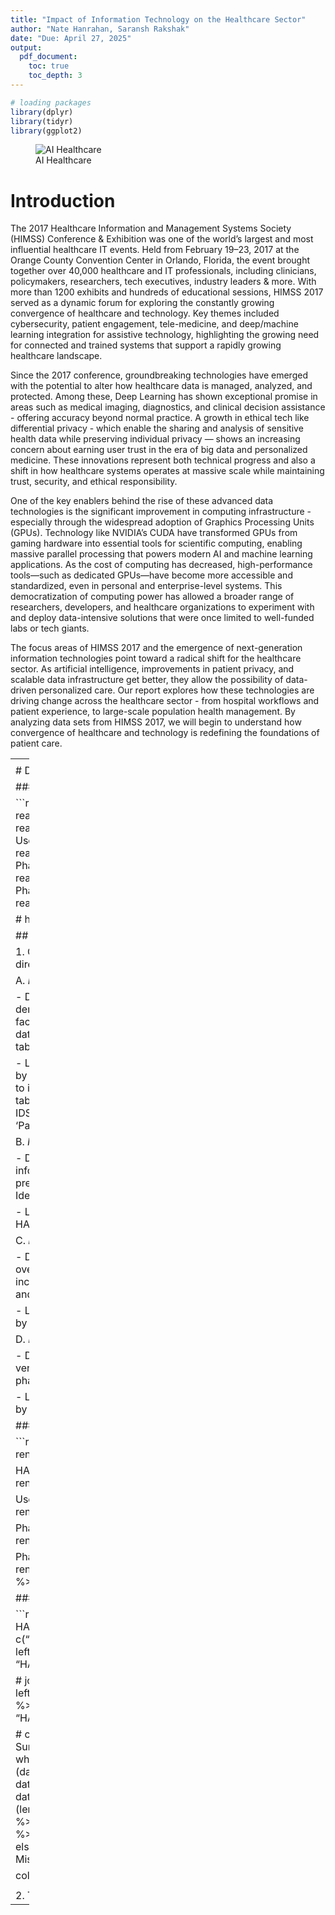```yaml
---
title: "Impact of Information Technology on the Healthcare Sector"
author: "Nate Hanrahan, Saransh Rakshak"
date: "Due: April 27, 2025"
output:
  pdf_document:
    toc: true
    toc_depth: 3
---
```


```r
# loading packages
library(dplyr)
library(tidyr)
library(ggplot2)
```

<!-- # TODO: add better pic for titlepage  -->
![AI Healthcare](cover_photo_smartHealth.png)

# Introduction

  The 2017 Healthcare Information and Management Systems Society (HIMSS) Conference & Exhibition was one of the world’s largest and most influential healthcare IT events. Held from February 19–23, 2017 at the Orange County Convention Center in Orlando, Florida, the event brought together over 40,000 healthcare and IT professionals, including clinicians, policymakers, researchers, tech executives, industry leaders & more. With more than 1200 exhibits and hundreds of educational sessions, HIMSS 2017 served as a dynamic forum for exploring the constantly growing convergence of healthcare and technology. Key themes included cybersecurity, patient engagement, tele-medicine, and deep/machine learning integration for assistive technology, highlighting the growing need for connected and trained systems that support a rapidly growing healthcare landscape.

  Since the 2017 conference, groundbreaking technologies have emerged with the potential to alter how healthcare data is managed, analyzed, and protected. Among these, Deep Learning has shown exceptional promise in areas such as medical imaging, diagnostics, and clinical decision assistance - offering accuracy beyond normal practice. A growth in ethical tech like differential privacy - which enable the sharing and analysis of sensitive health data while preserving individual privacy — shows an increasing concern about earning user trust in the era of big data and personalized medicine. These innovations represent both technical progress and also a shift in how healthcare systems operates at massive scale while maintaining trust, security, and ethical responsibility.

  One of the key enablers behind the rise of these advanced data technologies is the significant improvement in computing infrastructure - especially through the widespread adoption of Graphics Processing Units (GPUs). Technology like NVIDIA's CUDA have transformed GPUs from gaming hardware into essential tools for scientific computing, enabling massive parallel processing that powers modern AI and machine learning applications. As the cost of computing has decreased, high-performance tools—such as dedicated GPUs—have become more accessible and standardized, even in personal and enterprise-level systems. This democratization of computing power has allowed a broader range of researchers, developers, and healthcare organizations to experiment with and deploy data-intensive solutions that were once limited to well-funded labs or tech giants.

  The focus areas of HIMSS 2017 and the emergence of next-generation information technologies point toward a radical shift for the healthcare sector. As artificial intelligence, improvements in patient privacy, and scalable data infrastructure get better, they allow the possibility of data-driven personalized care. Our report explores how these technologies are driving change across the healthcare sector - from hospital workflows and patient experience, to large-scale population health management. By analyzing data sets from HIMSS 2017, we will begin to understand how convergence of healthcare and technology is redefining the foundations of patient care.


<!-- TODO: Paragraph or two discussing what questions we want to answer specifically and why we chose them] -->



---
<!-- DATA LOAD & PREP, EDA -->

# Data Preparation

### Loading Data

```r
# load data
HAEntity <- read.csv("data/HAEntity.csv")
HA_NPI <- read.csv("data/HAEntityNPI.csv")
UseOfIT <- read.csv("data/UseOfITComponent.csv")
Pharma <- read.csv("data/Pharmacy.csv")
PharmaProds <- read.csv("data/PharmacyProduct.csv")

# head(PharmaProds)
```

## Data Information

1. Our first collection of datasets comes directly from the HIMSS 2017 server. 

A. *HAEntity*: 

    - Description: This table contains the demographic information for all the facilities and systems tracked in the database.  (This is a self referencing table).
    
    - Link: This table links to the other tables by the 'HAEntityID'.  This table also links to itself by 'HAEntityID' to 'ParentID'.  The table linked by 'HAEntityID' will pull the IDS information and the table linked by 'ParentID' will pull the facility information.

B. *HA_NPI*:

    - Description: This table provides information reguarding medication prescriber's NPI (National Provider Identifier). 
    
    - Link: This table is connected to HAEntity by 'SurveyId' and 'HAEntityID'.

C. *Pharmacy*:

    - Description: This tables provides an overview of the pharmacy department, including FDA bar code regulations, use and planned ADMS, Robots, and EMARs.
    
    - Link: This table links to the other tables by the 'HAEntityID'.

D. *PharmacyProduct*:

    - Description: This table contains the vendor and product detail for the pharmacy department.
    
    - Link: This table links to the other tables by the 'HAEntityID'.


### Cleaning Data Column Names

```r
HAEntity <- HAEntity %>%
  rename(Care_Type = Type)

HA_NPI <- HA_NPI %>%
  rename(ProviderIdentifier = id)

UseOfIT <- UseOfIT %>%
  rename(Tech_Type = Type)

Pharma <- Pharma %>%
  rename(Pharma_Id = Id)

PharmaProds <- PharmaProds %>%
  rename(Pharma_Prod_Type = Type) %>%
  rename(Pharma_Prod_Id = Id)
```

### Merging Dataframes

```r
# left join NPI to HAEntity
data <- HAEntity %>%
  left_join(HA_NPI, by = c("SurveyId", "HAEntityId")) %>%
  left_join(UseOfIT, by = c("SurveyId", "HAEntityId"))

# join Pharma/Prods
data <- data %>% 
  left_join(Pharma, by = "HAEntityId") %>%
  left_join(PharmaProds, by = "HAEntityId")

# check mismatches from splitting SurveyId cols
mismatched <- which(!is.na(data$SurveyId.y) & (data$SurveyId.x != data$SurveyId.y | data$SurveyId != data$SurveyId.y))
if (length(mismatched) == 0) {
  data <- data %>%
    select(-SurveyId, -SurveyId.y) %>%    
    rename(SurveyId = SurveyId.x)
} else {print("Corrupted SurveyId Values - Mismatch")}

colnames(data)
```

<!-- TODO: Get second dataset from Medicare or somewhere linking NPI to doctor names and specialties -->

2. The following sets come from ...




---

<!-- TODO: Regression Modeling?  -->









